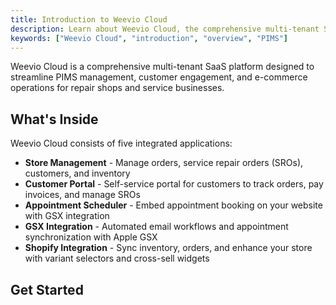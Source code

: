 ```yaml
---
title: Introduction to Weevio Cloud
description: Learn about Weevio Cloud, the comprehensive multi-tenant SaaS platform for PIMS management and integrations.
keywords: ["Weevio Cloud", "introduction", "overview", "PIMS"]
---
```


Weevio Cloud is a comprehensive multi-tenant SaaS platform designed to streamline PIMS management, customer engagement, and e-commerce operations for repair shops and service businesses.

## What's Inside

Weevio Cloud consists of five integrated applications:

- **Store Management** - Manage orders, service repair orders (SROs), customers, and inventory
- **Customer Portal** - Self-service portal for customers to track orders, pay invoices, and manage SROs
- **Appointment Scheduler** - Embed appointment booking on your website with GSX integration
- **GSX Integration** - Automated email workflows and appointment synchronization with Apple GSX
- **Shopify Integration** - Sync inventory, orders, and enhance your store with variant selectors and cross-sell widgets

## Get Started

<AutoNavigationCards />
